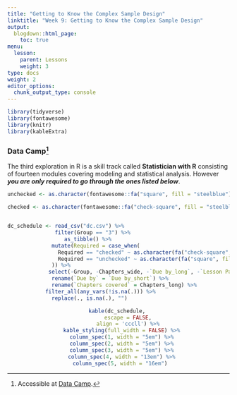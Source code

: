 ```yaml
---
title: "Getting to Know the Complex Sample Design"
linktitle: "Week 9: Getting to Know the Complex Sample Design"
output:
  blogdown::html_page:
    toc: true
menu:
  lesson:
    parent: Lessons
    weight: 3
type: docs
weight: 2
editor_options: 
  chunk_output_type: console
---
```


```r
library(tidyverse)
library(fontawesome)
library(knitr)
library(kableExtra)
```

### Data Camp^[Accessible at [Data Camp](https://www.datacamp.com/){target="_blank"}.]
The third exploration in R is a skill track called **Statistician with R** consisting of fourteen modules covering modeling and statistical analysis. However ***you are only required to go through the ones listed below***. 

```r
unchecked <- as.character(fontawesome::fa("square", fill = "steelblue"))

checked <- as.character(fontawesome::fa("check-square", fill = "steelblue"))


dc_schedule <- read_csv("dc.csv") %>% 
               filter(Group == "3") %>%
                  as_tibble() %>%
              mutate(Required = case_when(
                Required == "checked" ~ as.character(fa("check-square", fill = "#242d34")),
                Required == "unchecked" ~ as.character(fa("square", fill = "#242d34"))
              )) %>%
             select(-Group, -Chapters_wide, -`Due by_long`, -`Lesson Page`) %>%
              rename(`Due by` = `Due by_short`) %>%
              rename(`Chapters covered` = Chapters_long) %>%
            filter_all(any_vars(!is.na(.))) %>%
              replace(., is.na(.), "")
```

<center>
```r
kable(dc_schedule, 
      escape = FALSE,
      align = 'cccll') %>%
  kable_styling(full_width = FALSE) %>%
  column_spec(1, width = "5em") %>%
  column_spec(2, width = "5em") %>%
  column_spec(3, width = "5em") %>%
  column_spec(4, width = "13em") %>%
  column_spec(5, width = "16em") 
```
</center>


